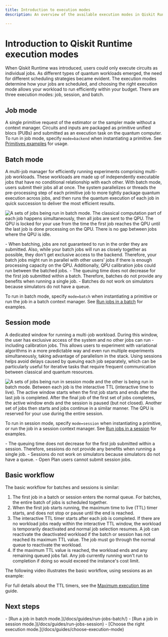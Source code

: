 ```yaml
---
title: Introduction to execution modes
description: An overview of the available execution modes in Qiskit Runtime; sessions, batch, and single jobs.

---
```

# Introduction to Qiskit Runtime execution modes

When Qiskit Runtime was introduced, users could only execute circuits as individual jobs. As different types of quantum workloads emerged, the need for different scheduling strategies became evident. The execution modes determine how your jobs are scheduled, and choosing the right execution mode allows your workload to run efficiently within your budget. There are three execution modes: job, session, and batch.

## Job mode

A single primitive request of the estimator or the sampler made without a context manager. Circuits and inputs are packaged as primitive unified blocs (PUBs) and submitted as an execution task on the quantum computer. To run in job mode, specify `mode=backend` when instantiating a primitive. See [Primitives examples](/docs/guides/primitives-examples) for usage.

<span id="batch-mode"></span>
## Batch mode

A multi-job manager for efficiently running experiments comprising multi-job workloads. These workloads are made up of independently executable jobs that have no conditional relationship with each other. With batch mode, users submit their jobs all at once. The system parallelizes or threads the pre-processing step of each primitive job to more tightly package quantum execution across jobs, and then runs the quantum execution of each job in quick succession to deliver the most efficient results.


![A sets of jobs being run in batch mode.  The classical computation part of each job happens simultaneously, then all jobs are sent to the QPU.  The QPU is locked for your use from the time the first job reaches the QPU until the last job is done processing on the QPU.  There is no gap between jobs where the QPU is idle.](/docs/images/guides/execution-modes/batch.svg 'How a batch works')

<Admonition type="note" title="Notes">
    - When batching, jobs are not guaranteed to run in the order they are submitted. Also, while your batch jobs will run as closely together as possible, they don't get exclusive access to the backend. Therefore, your batch jobs might run in parallel with other users' jobs if there is enough processing capacity on the QPU. Additionally, QPU calibration jobs could run between the batched jobs.
    - The queuing time does not decrease for the first job submitted within a batch. Therefore, batches do not provide any benefits when running a single job.
    - Batches do not work on simulators because simulators do not have a queue.
</Admonition>

To run in batch mode, specify `mode=batch` when instantiating a primitive or run the job in a batch context manager. See [Run jobs in a batch](/docs/guides/run-jobs-batch) for examples.

<span id="session-mode"></span>
## Session mode

A dedicated window for running a multi-job workload.  During this window, the user has exclusive access of the system and no other jobs can run - including calibration jobs. This allows users to experiment with variational algorithms in a more predictable way and even run multiple experiments simultaneously, taking advantage of parallelism in the stack. Using sessions helps avoid delays caused by queuing each job separately, which can be particularly useful for iterative tasks that require frequent communication between classical and quantum resources.

![A sets of jobs being run in session mode and the other is being run in batch mode.  Between each job is the interactive TTL (interactive time to live).  The active window starts when the first job starts and ends after the last job is completed. After the final job of the first set of jobs completes, the active window ends and the session is paused (but not closed).  Another set of jobs then starts and jobs continue in a similar manner. The QPU is reserved for your use during the entire session.](/docs/images/guides/execution-modes/session.svg 'How a session works')


To run in session mode, specify `mode=session` when instantiating a primitive, or run the job in a session context manager. See [Run jobs in a session](/docs/guides/run-jobs-session) for examples.

<Admonition type="note" title="Notes">
- The queuing time does not decrease for the first job submitted within a session. Therefore, sessions do not provide any benefits when running a single job.
- Sessions do not work on simulators because simulators do not have a queue.
- Open Plan users cannot submit session jobs.
</Admonition>

## Basic workflow

The basic workflow for batches and sessions is similar:

1. The first job in a batch or session enters the normal queue. For batches, the entire batch of jobs is scheduled together.
2. When the first job starts running, the maximum time to live (TTL) timer starts, and does not stop or pause until the end is reached.
3. The interactive TTL timer starts after each job is completed.  If there are no workload jobs ready within the interactive TTL window, the workload is temporarily deactivated and normal job selection resumes. A job can reactivate the deactivated workload if the batch or session has not reached its maximum TTL value.
   <Admonition type="note">
   The job must go through the normal queue to reactivate the workload.
   </Admonition>
4. If the maximum TTL value is reached, the workload ends and any remaining queued jobs fail. Any job currently running won't run to completion if doing so would exceed the instance's cost limit.


The following video illustrates the basic workflow, using sessions as an example:

<IBMVideo id="134371940" title="A user starts a session job and becomes the priority user.  They submit jobs to the QPU while other users wait. After the prioritized user's session finishes, the next person's jobs can begin processing."/>

For full details about the TTL timers, see the [Maximum execution time](/docs/guides/max-execution-time) guide.

## Next steps

<Admonition type="tip" title="Recommendations">
    - [Run a job in batch mode.](/docs/guides/run-jobs-batch/)
    - [Run a job in session mode.](/docs/guides/run-jobs-session)
    - [Choose the right execution mode.](/docs/guides/choose-execution-mode)
</Admonition>
